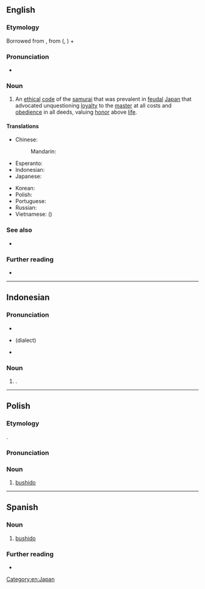 {{also|bushidō}}
==English==

===Etymology===
Borrowed from {{bor|en|ja|武士道|tr=bushidō}}, from {{der|en|ltc|武士|tr=mjú-dʐí||warrior}} ({{cog|cmn|tr=wǔshì|武士}}, {{cog|yue|tr=mou<sup>5</sup> si<sup>6</sup>|武士}}) + {{m|ltc|道|tr=dáu||way}}

===Pronunciation===
* {{rhymes|en|iːdəʊ|s=3}}

===Noun===
{{en-noun|-}}

# An [[ethical]] [[code]] of the [[samurai]] that was prevalent in [[feudal]] [[Japan]] that advocated unquestioning [[loyalty]] to the [[master]] at all costs and [[obedience]] in all deeds, valuing [[honor]] above [[life]].

====Translations====
{{trans-top|ethical code of the samurai}}
* Chinese:
*: Mandarin: {{t+|cmn|武士道|tr=wǔshìdào|sc=Hani}}
* Esperanto: {{t|eo|buŝido}}
* Indonesian: {{t+|id|bushido}}
* Japanese: {{t|ja|武士道|tr=ぶしどう, bushidō|sc=Jpan}}
{{trans-mid}}
* Korean: {{t+|ko|무사도(武士道)}}
* Polish: {{t+|pl|bushido|n}}
* Portuguese: {{t|pt|bushido|m}}
* Russian: {{t+|ru|бусидо́|n}}
* Vietnamese: {{t|vi|võ sĩ đạo}} ({{t|vi|武士道}})
{{trans-bottom}}

===See also===
* {{l|en|chivalry}}

===Further reading===
* {{pedia}}

[[Category:en:Japan]]

----

==Indonesian==

===Pronunciation===
* {{IPA|id|/bus.hi.do/}}
* {{IPA|id|/bu.ʃi.do/}} (dialect)
* {{hyphenation|id|bus|hi|do}}

===Noun===
{{head|id|noun}}

# {{alt sp|id|busyido}}.

----

==Polish==

===Etymology===
{{bor+|pl|ja|武士道}}.

===Pronunciation===
{{pl-p|busido|h=bu.shi.do}}

===Noun===
{{head|pl|noun|g=n|indeclinable}}

# [[#English|bushido]]

----

==Spanish==

===Noun===
{{es-noun|m|-}}

# [[#English|bushido]]

===Further reading===
* {{R:DRAE}}